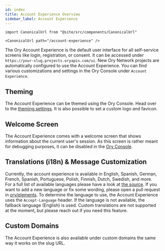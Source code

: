 ```yaml
---
id: index
title: Account Experience Overview
sidebar_label: Account Experience
---
```


```mdx-code-block
import CanonicalUrl from "@site/src/components/CanonicalUrl"

<CanonicalUrl path="/account-experience" />
```

The Ory Account Experience is the default user interface for all self-service screens like login, registration, or consent. It can
be accessed under `https://your-slug.projects.oryapis.com/ui`. New Ory Network projects are automatically configured to use the
Account Experience. You can find various customizations and settings in the Ory Console under `Account Experience`.

## Theming

The Account Experience can be themed using the Ory Console. Head over to the
[theming settings](https://console.ory.sh/projects/current/account-experience/theming). It is also possible to set a custom logo
and favicon.

## Welcome Screen

The Account Experience comes with a welcome screen that shows information about the current user's session. As this screen is
rather meant for debugging purposes, it can be disabled in the [Ory Console](https://console.ory.sh/projects/current/ui).

## Translations (i18n) & Message Customization

Currently, the account experience is available in English, Spanish, German, French, Spanish, Portuguese, Polish, Finnish, Dutch,
Swedish, and more. For a full list of available languages please have a look at
[the source](https://github.com/ory/elements/tree/main/packages/elements-react/src/locales). If you want to add a new language or
fix some wording, please open a pull request in [ory/elements](https://github.com/ory/elements#internalization-i18n). To determine
the language to use, the Account Experience uses the `Accept-Language` header. If the language is not available, the fallback
language (English) is used. Custom translations are not supported at the moment, but please reach out if you need this feature.

## Custom Domains

The Account Experience is also available under custom domains the same way it works on the slug URL.
